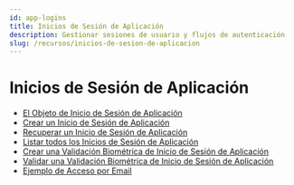 ```yaml
---
id: app-logins
title: Inicios de Sesión de Aplicación
description: Gestionar sesiones de usuario y flujos de autenticación
slug: /recursos/inicios-de-sesion-de-aplicacion
---
```



# Inicios de Sesión de Aplicación

- [El Objeto de Inicio de Sesión de Aplicación](/doc-es/recursos/el-objeto-de-inicio-de-sesion-de-aplicacion)
- [Crear un Inicio de Sesión de Aplicación](/doc-es/recursos/crear-un-inicio-de-sesion-de-aplicacion)
- [Recuperar un Inicio de Sesión de Aplicación](/doc-es/recursos/recuperar-un-inicio-de-sesion-de-aplicacion)
- [Listar todos los Inicios de Sesión de Aplicación](/doc-es/recursos/listar-todos-los-inicios-de-sesion-de-aplicacion)
- [Crear una Validación Biométrica de Inicio de Sesión de Aplicación](/doc-es/recursos/crear-una-validacion-biometrica-de-inicio-de-sesion-de-aplicacion)
- [Validar una Validación Biométrica de Inicio de Sesión de Aplicación](/doc-es/recursos/validar-una-validacion-biometrica-de-inicio-de-sesion-de-aplicacion)
- [Ejemplo de Acceso por Email](/doc-es/recursos/ejemplo-de-acceso-por-email)
